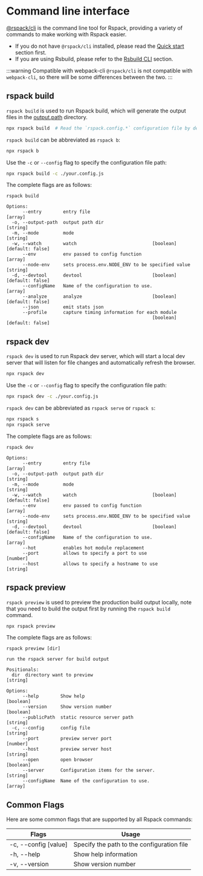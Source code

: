# Command line interface

[@rspack/cli](https://npmjs.com/package/@rspack/cli) is the command line tool for Rspack, providing a variety of commands to make working with Rspack easier.

- If you do not have `@rspack/cli` installed, please read the [Quick start](/guide/start/quick-start) section first.
- If you are using Rsbuild, please refer to the [Rsbuild CLI](https://rsbuild.dev/guide/basic/cli) section.

:::warning Compatible with webpack-cli
`@rspack/cli` is not compatible with `webpack-cli`, so there will be some differences between the two.
:::

## rspack build

`rspack build` is used to run Rspack build, which will generate the output files in the [output.path](/config/output#outputpath) directory.

```bash
npx rspack build  # Read the `rspack.config.*` configuration file by default
```

`rspack build` can be abbreviated as `rspack b`:

```bash
npx rspack b
```

Use the `-c` or `--config` flag to specify the configuration file path:

```bash
npx rspack build -c ./your.config.js
```

The complete flags are as follows:

```
rspack build

Options:
      --entry        entry file                                          [array]
  -o, --output-path  output path dir                                    [string]
  -m, --mode         mode                                               [string]
  -w, --watch        watch                            [boolean] [default: false]
      --env          env passed to config function                       [array]
      --node-env     sets process.env.NODE_ENV to be specified value    [string]
  -d, --devtool      devtool                          [boolean] [default: false]
      --configName   Name of the configuration to use.                   [array]
      --analyze      analyze                          [boolean] [default: false]
      --json         emit stats json
      --profile      capture timing information for each module
                                                      [boolean] [default: false]
```

## rspack dev

`rspack dev` is used to run Rspack dev server, which will start a local dev server that will listen for file changes and automatically refresh the browser.

```bash
npx rspack dev
```

Use the `-c` or `--config` flag to specify the configuration file path:

```bash
npx rspack dev -c ./your.config.js
```

`rspack dev` can be abbreviated as `rspack serve` or `rspack s`:

```bash
npx rspack s
npx rspack serve
```

The complete flags are as follows:

```
rspack dev

Options:
      --entry        entry file                                          [array]
  -o, --output-path  output path dir                                    [string]
  -m, --mode         mode                                               [string]
  -w, --watch        watch                            [boolean] [default: false]
      --env          env passed to config function                       [array]
      --node-env     sets process.env.NODE_ENV to be specified value    [string]
  -d, --devtool      devtool                          [boolean] [default: false]
      --configName   Name of the configuration to use.                   [array]
      --hot          enables hot module replacement
      --port         allows to specify a port to use                    [number]
      --host         allows to specify a hostname to use                [string]
```

## rspack preview

`rspack preview` is used to preview the production build output locally, note that you need to build the output first by running the `rspack build` command.

```bash
npx rspack preview
```

The complete flags are as follows:

```
rspack preview [dir]

run the rspack server for build output

Positionals:
  dir  directory want to preview                                        [string]

Options:
      --help        Show help                                          [boolean]
      --version     Show version number                                [boolean]
      --publicPath  static resource server path                         [string]
  -c, --config      config file                                         [string]
      --port        preview server port                                 [number]
      --host        preview server host                                 [string]
      --open        open browser                                       [boolean]
      --server      Configuration items for the server.                 [string]
      --configName  Name of the configuration to use.                    [array]
```

## Common Flags

Here are some common flags that are supported by all Rspack commands:

| Flags                | Usage                                      |
| -------------------- | ------------------------------------------ |
| -c, --config [value] | Specify the path to the configuration file |
| -h, --help           | Show help information                      |
| -v, --version        | Show version number                        |
